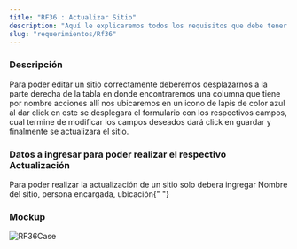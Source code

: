 ```yaml
---
title: "RF36 : Actualizar Sitio"
description: "Aquí le explicaremos todos los requisitos que debe tener para poder usar nuestro software."
slug: "requerimientos/Rf36"
---
```



<h3>Descripción</h3>
Para poder editar un sitio correctamente deberemos desplazarnos a la parte derecha
de la tabla en donde encontraremos una columna que tiene por nombre acciones allí
nos ubicaremos en un icono de lapis de color azul al dar click en este se desplegara
el formulario con los respectivos campos, cual termine de modificar los campos deseados
dará click en guardar y finalmente se actualizara el sitio.

<h3>Datos a ingresar para poder realizar el respectivo Actualización</h3>
Para poder realizar la actualización de un sitio solo debera ingregar Nombre del
sitio, persona encargada, ubicación{" "}

<h3>Mockup</h3>
<Image src={RF36Case} alt="RF36Case" width={3148} height={2270} />
